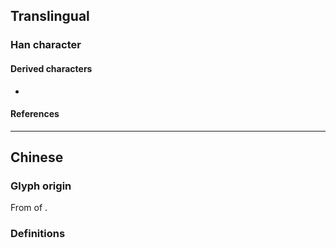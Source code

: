 {{also|孫}}
{{character info/new}}
==Translingual==

===Han character===
{{Han char|rn=39|rad=子|as=03|sn=6|four=|canj=NDF|ids=⿰子小}}

====Derived characters====
* {{l|mul|[[逊]], [[狲]], [[荪]], [[𢙏]]}}

====References====
{{Han ref|kx=0278.041|hdz=21010.010|uh=5B59}}

----

==Chinese==

===Glyph origin===
From {{w|cursive script (East Asia)|cursive script}} of {{l|zh|孫}}.

{{Han simp|孫|f=系|t=小}}

===Definitions===
{{zh-see|孫}}